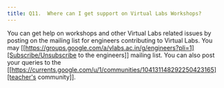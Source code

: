 ```yaml
---
title: Q11.  Where can I get support on Virtual Labs Workshops?
---
```


You can get help on workshops and other Virtual Labs related
issues by posting on the mailing list for engineers
contributing to Virtual Labs. You may
[[https://groups.google.com/a/vlabs.ac.in/g/engineers?pli=1][Subscribe/Unsubscribe
to the engineers]] mailing list. You can also post your
queries to the
[[https://currents.google.com/u/1/communities/104131148292250423165][teacher's
community]].



